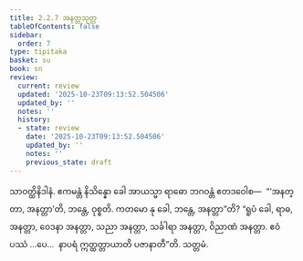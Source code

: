 ```yaml
---
title: 2.2.7 အနတ္တသုတ္တ
tableOfContents: false
sidebar:
  order: 7
type: tipitaka
basket: su
book: sn
review:
  current: review
  updated: '2025-10-23T09:13:52.504506'
  updated_by: ''
  notes: ''
  history:
  - state: review
    date: '2025-10-23T09:13:52.504506'
    updated_by: ''
    notes: ''
    previous_state: draft
---
```



<ReviewStatus review={frontmatter.review} showDetails={true} />

<HypothesisAnnotation frontmatter={frontmatter} />

<DynamicBreadcrumb />

<Division number="176" book="sn" e="ch" v="18" p="305">

<Paragraph number="860" book="sn">
သာဝတ္ထိနိဒါနံ. ဧကမန္တံ နိသိန္နော ခေါ အာယသ္မာ ရာဓော ဘဂဝန္တံ ဧတဒဝေါစ—  “‘အနတ္တာ, အနတ္တာ’တိ, ဘန္တေ, ဝုစ္စတိ. ကတမော နု ခေါ, ဘန္တေ, အနတ္တာ”တိ? “ရူပံ ခေါ, ရာဓ, အနတ္တာ, ဝေဒနာ အနတ္တာ, သညာ အနတ္တာ, သင်္ခါရာ အနတ္တာ, ဝိညာဏံ အနတ္တာ. ဧဝံ ပဿံ …ပေ…  နာပရံ ဣတ္ထတ္တာယာတိ ပဇာနာတီ”တိ.

</Paragraph>
</Division>

<Paragraph number="861" type="center" book="sn">
သတ္တမံ.
</Paragraph>